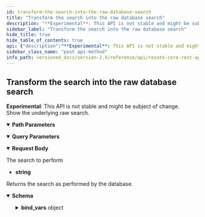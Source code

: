 ```yaml
---
id: transform-the-search-into-the-raw-database-search
title: "Transform the search into the raw database search"
description: "**Experimental**: This API is not stable and might be subject of change.<br/>"
sidebar_label: "Transform the search into the raw database search"
hide_title: true
hide_table_of_contents: true
api: {"description":"**Experimental**: This API is not stable and might be subject of change.<br/>\nShow the underlying raw search.\n","tags":["debug"],"parameters":[{"name":"graph_id","in":"path","description":"The identifier of the graph","example":"resoto","required":true,"schema":{"type":"string"}},{"name":"section","in":"query","description":"The name of the section used for all property paths. If not defined root is assumed.","required":false,"schema":{"type":"string","enum":["reported","desired","metadata"]}}],"requestBody":{"description":"The search to perform","content":{"text/plain":{"schema":{"type":"string","example":"is(graph_root) and reported.name==\"root\" -->"}}}},"responses":{"200":{"description":"Returns the search as performed by the database.","content":{"application/json":{"schema":{"type":"object","description":"The raw query as performed by the database","properties":{"query":{"type":"string","description":"The string representation of the query"},"bind_vars":{"type":"object","description":"All binding variables for this query","additionalProperties":true}}}}}}},"method":"post","path":"/graph/{graph_id}/search/raw","servers":[{"url":"https://localhost:8900"}],"info":{"title":"Resoto Core REST API","version":"V1"},"postman":{"name":"Transform the search into the raw database search","description":{"content":"**Experimental**: This API is not stable and might be subject of change.<br/>\nShow the underlying raw search.\n","type":"text/plain"},"url":{"path":["graph",":graph_id","search","raw"],"host":["{{baseUrl}}"],"query":[{"disabled":false,"description":{"content":"The name of the section used for all property paths. If not defined root is assumed.","type":"text/plain"},"key":"section","value":""}],"variable":[{"disabled":false,"description":{"content":"(Required) The identifier of the graph","type":"text/plain"},"type":"any","value":"","key":"graph_id"}]},"header":[{"key":"Content-Type","value":"text/plain"},{"key":"Accept","value":"application/json"}],"method":"POST","body":{"mode":"raw","raw":"\"\""}}}
sidebar_class_name: "post api-method"
info_path: versioned_docs/version-2.X/reference/api/resoto-core-rest-api
---
```



## Transform the search into the raw database search

**Experimental**: This API is not stable and might be subject of change.<br/> Show the underlying raw search.

<details style={{"marginBottom":"1rem"}} data-collapsed={false} open={true}><summary style={{}}><strong>Path Parameters</strong></summary><div><ul><ParamsItem className={"paramsItem"} param={{"name":"graph_id","in":"path","description":"The identifier of the graph","example":"resoto","required":true,"schema":{"type":"string"}}}></ParamsItem></ul></div></details><details style={{"marginBottom":"1rem"}} data-collapsed={false} open={true}><summary style={{}}><strong>Query Parameters</strong></summary><div><ul><ParamsItem className={"paramsItem"} param={{"name":"section","in":"query","description":"The name of the section used for all property paths. If not defined root is assumed.","required":false,"schema":{"type":"string","enum":["reported","desired","metadata"]}}}></ParamsItem></ul></div></details><MimeTabs><TabItem label={"text/plain"} value={"text/plain-schema"}><details style={{}} data-collapsed={false} open={true}><summary style={{"textAlign":"left"}}><strong>Request Body</strong></summary><div style={{"textAlign":"left","marginLeft":"1rem"}}><div style={{"marginTop":"1rem","marginBottom":"1rem"}}>

The search to perform

</div></div><ul style={{"marginLeft":"1rem"}}><li><div><strong>string</strong></div></li></ul></details></TabItem></MimeTabs><div><ApiTabs><TabItem label={"200"} value={"200"}><div>

Returns the search as performed by the database.

</div><div><MimeTabs schemaType={"response"}><TabItem label={"application/json"} value={"application/json"}><SchemaTabs><TabItem label={"Schema"} value={"Schema"}><details style={{}} data-collapsed={false} open={true}><summary style={{"textAlign":"left"}}><strong>Schema</strong></summary><div style={{"textAlign":"left","marginLeft":"1rem"}}></div><ul style={{"marginLeft":"1rem"}}><SchemaItem collapsible={false} name={"query"} required={false} schemaDescription={"The string representation of the query"} schemaName={"string"} qualifierMessage={undefined} defaultValue={undefined}></SchemaItem><SchemaItem collapsible={true} className={"schemaItem"}><details style={{}}><summary style={{}}><strong>bind_vars</strong><span style={{"opacity":"0.6"}}> object</span></summary><div style={{"marginLeft":"1rem"}}><div style={{"marginTop":".5rem","marginBottom":".5rem"}}>

All binding variables for this query

</div></div></details></SchemaItem></ul></details></TabItem><TabItem label={"Example (from schema)"} value={"Example (from schema)"}><ResponseSamples responseExample={"{\n  \"query\": \"string\",\n  \"bind_vars\": {}\n}"} language={"json"}></ResponseSamples></TabItem></SchemaTabs></TabItem></MimeTabs></div></TabItem></ApiTabs></div>

